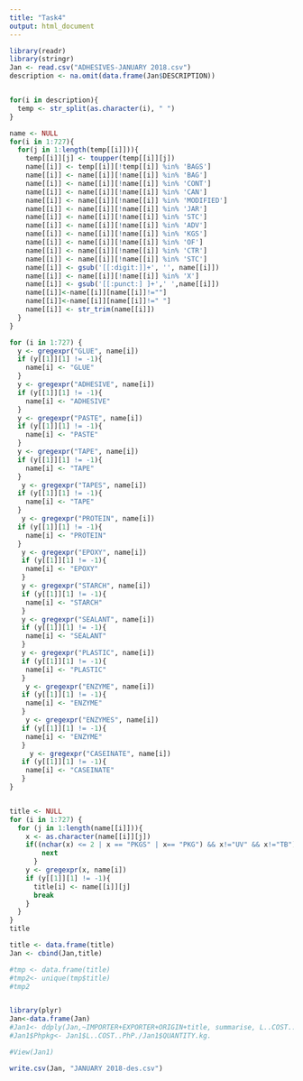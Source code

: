 ```yaml
---
title: "Task4"
output: html_document
---
```


```r

library(readr)
library(stringr)
Jan <- read.csv("ADHESIVES-JANUARY 2018.csv")
description <- na.omit(data.frame(Jan$DESCRIPTION))


for(i in description){
  temp <- str_split(as.character(i), " ")
}

name <- NULL
for(i in 1:727){
  for(j in 1:length(temp[[i]])){
    temp[[i]][j] <- toupper(temp[[i]][j])
    name[[i]] <- temp[[i]][!temp[[i]] %in% 'BAGS']
    name[[i]] <- name[[i]][!name[[i]] %in% 'BAG']
    name[[i]] <- name[[i]][!name[[i]] %in% 'CONT']
    name[[i]] <- name[[i]][!name[[i]] %in% 'CAN']
    name[[i]] <- name[[i]][!name[[i]] %in% 'MODIFIED']
    name[[i]] <- name[[i]][!name[[i]] %in% 'JAR']
    name[[i]] <- name[[i]][!name[[i]] %in% 'STC']
    name[[i]] <- name[[i]][!name[[i]] %in% 'ADV']
    name[[i]] <- name[[i]][!name[[i]] %in% 'KGS']
    name[[i]] <- name[[i]][!name[[i]] %in% 'OF']
    name[[i]] <- name[[i]][!name[[i]] %in% 'CTR']
    name[[i]] <- name[[i]][!name[[i]] %in% 'STC']
    name[[i]] <- gsub('[[:digit:]]+', '', name[[i]])
    name[[i]] <- name[[i]][!name[[i]] %in% 'X']
    name[[i]] <- gsub('[[:punct:] ]+',' ',name[[i]])
    name[[i]]<-name[[i]][name[[i]]!=""] 
    name[[i]]<-name[[i]][name[[i]]!=" "]
    name[[i]] <- str_trim(name[[i]])
  }
}

for (i in 1:727) {
  y <- gregexpr("GLUE", name[i])
  if (y[[1]][1] != -1){
    name[i] <- "GLUE"
  }
  y <- gregexpr("ADHESIVE", name[i])
  if (y[[1]][1] != -1){
    name[i] <- "ADHESIVE"
  }
  y <- gregexpr("PASTE", name[i])
  if (y[[1]][1] != -1){
    name[i] <- "PASTE"
  }
  y <- gregexpr("TAPE", name[i])
  if (y[[1]][1] != -1){
    name[i] <- "TAPE"
  }
   y <- gregexpr("TAPES", name[i])
  if (y[[1]][1] != -1){
    name[i] <- "TAPE"
  }
   y <- gregexpr("PROTEIN", name[i])
  if (y[[1]][1] != -1){
    name[i] <- "PROTEIN"
  }
   y <- gregexpr("EPOXY", name[i])
   if (y[[1]][1] != -1){
    name[i] <- "EPOXY"
   }
   y <- gregexpr("STARCH", name[i])
   if (y[[1]][1] != -1){
    name[i] <- "STARCH"
   }
   y <- gregexpr("SEALANT", name[i])
   if (y[[1]][1] != -1){
    name[i] <- "SEALANT"
   }
   y <- gregexpr("PLASTIC", name[i])
   if (y[[1]][1] != -1){
    name[i] <- "PLASTIC"
   }
    y <- gregexpr("ENZYME", name[i])
   if (y[[1]][1] != -1){
    name[i] <- "ENZYME"
   }
    y <- gregexpr("ENZYMES", name[i])
   if (y[[1]][1] != -1){
    name[i] <- "ENZYME"
   }
     y <- gregexpr("CASEINATE", name[i])
   if (y[[1]][1] != -1){
    name[i] <- "CASEINATE"
   }
}


title <- NULL
for (i in 1:727) {
  for (j in 1:length(name[[i]])){
    x <- as.character(name[[i]][j])
    if((nchar(x) <= 2 | x == "PKGS" | x== "PKG") && x!="UV" && x!="TB"){
        next
      }
    y <- gregexpr(x, name[i])
    if (y[[1]][1] != -1){
      title[i] <- name[[i]][j]
      break
    }
  }
}
title

title <- data.frame(title)
Jan <- cbind(Jan,title)

#tmp <- data.frame(title)
#tmp2<- unique(tmp$title)
#tmp2


library(plyr)
Jan<-data.frame(Jan)
#Jan1<- ddply(Jan,~IMPORTER+EXPORTER+ORIGIN+title, summarise, L..COST..PhP.=sum(as.numeric(L..COST..PhP.)), QUANTITY.kg.=sum(as.numeric(QUANTITY.kg.)))
#Jan1$Phpkg<- Jan1$L..COST..PhP./Jan1$QUANTITY.kg.

#View(Jan1)

write.csv(Jan, "JANUARY 2018-des.csv")


```

